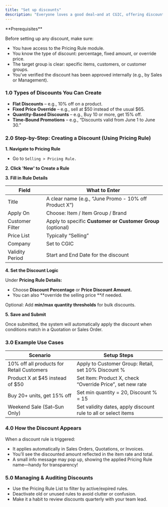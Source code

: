 ```yaml
---
title: "Set up discounts"
description: "Everyone loves a good deal—and at CGIC, offering discounts the right way keeps customers happy and keeps us compliant with pricing policies. Whether it’s a seasonal promo, customer loyalty discount, or bulk purchase deal, CGIC’s system gives you flexible tools to apply them consistently."
---
```


<Info>
  **Prerequisites**

  Before setting up any discount, make sure:

  - You have access to the Pricing Rule module.
  - You know the type of discount: percentage, fixed amount, or override price.
  - The target group is clear: specific items, customers, or customer groups.
  - You’ve verified the discount has been approved internally (e.g., by Sales or Management).
</Info>

### 1.0 Types of Discounts You Can Create

- **Flat Discounts** – e.g., 10% off on a product.
- **Fixed Price Override** – e.g., sell at \$50 instead of the usual \$65.
- **Quantity-Based Discounts** – e.g., Buy 10 or more, get 15% off.
- **Time-Bound Promotions** – e.g., “Discounts valid from June 1 to June 30.”

### 2.0 Step-by-Step: Creating a Discount (Using Pricing Rule)

**1. Navigate to Pricing Rule**

- Go to `Selling > Pricing Rule.`

**2. Click 'New' to Create a Rule**

**3. Fill in Rule Details**

| **Field**       | **What to Enter**                                           |
| --------------- | ----------------------------------------------------------- |
| Title           | A clear name (e.g., “June Promo - 10% off Product X”)       |
| Apply On        | Choose: Item / Item Group / Brand                           |
| Customer Filter | Apply to specific **Customer or Customer Group** (optional) |
| Price List      | Typically “Selling”                                         |
| Company         | Set to CGIC                                                 |
| Validity Period | Start and End Date for the discount                         |

**4. Set the Discount Logic**

Under **Pricing Rule Details:**

- Choose **Discount Percentage** or **Price Discount Amount.**
- You can also **override the selling price **if needed.

Optional: Add **min/max quantity thresholds** for bulk discounts.

**5. Save and Submit**

Once submitted, the system will automatically apply the discount when conditions match in a Quotation or Sales Order.

###  3.0 Example Use Cases

| Scenario                                  | Setup Steps                                                    |
| ----------------------------------------- | -------------------------------------------------------------- |
| 10% off all products for Retail Customers | Apply to Customer Group: Retail, set 10% Discount %            |
| Product X at \$45 instead of \$50         | Set Item: Product X, check “Override Price”, set new rate      |
| Buy 20\+ units, get 15% off               | Set min quantity = 20, Discount % = 15                         |
| Weekend Sale (Sat–Sun Only)               | Set validity dates, apply discount rule to all or select items |

### 4.0 How the Discount Appears

When a discount rule is triggered:

- It applies automatically in Sales Orders, Quotations, or Invoices.
- You’ll see the discounted amount reflected in the item rate and total.
- A small info message may pop up, showing the applied Pricing Rule name—handy for transparency\!

### 5.0 Managing & Auditing Discounts

- Use the Pricing Rule List to filter by active/expired rules.
- Deactivate old or unused rules to avoid clutter or confusion.
- Make it a habit to review discounts quarterly with your team lead.